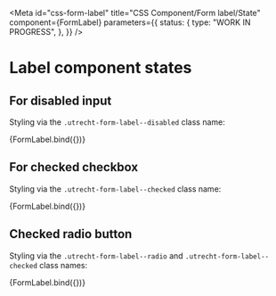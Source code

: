 <!-- @license CC0-1.0 -->


<Meta
  id="css-form-label"
  title="CSS Component/Form label/State"
  component={FormLabel}
  parameters={{
    status: {
      type: "WORK IN PROGRESS",
    },
  }}
/>

# Label component states

## For disabled input

Styling via the `.utrecht-form-label--disabled` class name:

<Canvas>
  <Story
    name="Disabled"
    args={{
      ...exampleArgs,
      disabled: true,
    }}
  >
    {FormLabel.bind({})}
  </Story>
</Canvas>

## For checked checkbox

Styling via the `.utrecht-form-label--checked` class name:

<Canvas>
  <Story
    name="Checked Checkbox"
    args={{
      checked: true,
      textContent: "Username",
      type: "checkbox",
    }}
  >
    {FormLabel.bind({})}
  </Story>
</Canvas>

## Checked radio button

Styling via the `.utrecht-form-label--radio` and `.utrecht-form-label--checked` class names:

<Canvas>
  <Story
    name="Checked Radio button"
    args={{
      checked: true,
      textContent: "Option 1",
      type: "radio",
    }}
  >
    {FormLabel.bind({})}
  </Story>
</Canvas>
